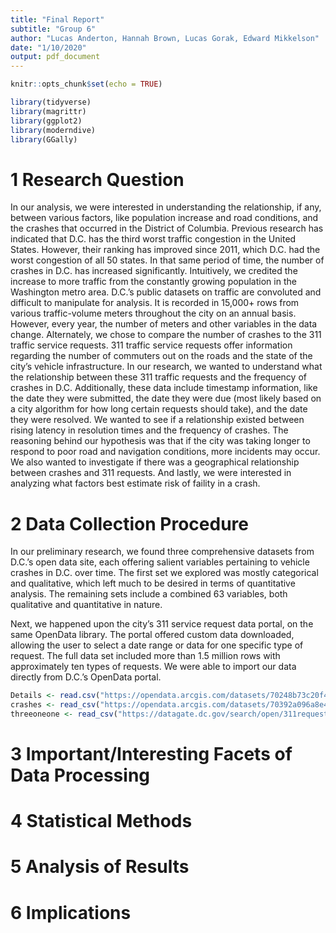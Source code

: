 ```yaml
---
title: "Final Report"
subtitle: "Group 6"
author: "Lucas Anderton, Hannah Brown, Lucas Gorak, Edward Mikkelson"
date: "1/10/2020"
output: pdf_document
---
```


```r
knitr::opts_chunk$set(echo = TRUE)

library(tidyverse)
library(magrittr)
library(ggplot2)
library(moderndive)
library(GGally)
```

# 1 Research Question

\t\ In our analysis, we were interested in understanding the relationship, if any, between various factors, like population increase and road conditions, and the crashes that occurred in the District of Columbia. Previous research has indicated that D.C. has the third worst traffic congestion in the United States. However, their ranking has improved since 2011, which D.C. had the worst congestion of all 50 states. In that same period of time, the number of crashes in D.C. has increased significantly. Intuitively, we credited the increase to more traffic from the constantly growing population in the Washington metro area. D.C.'s public datasets on traffic are convoluted and difficult to manipulate for analysis. It is recorded in 15,000+ rows from various traffic-volume meters throughout the city on an annual basis. However, every year, the number of meters and other variables in the data change. Alternately, we chose to compare the number of crashes to the 311 traffic service requests. 311 traffic service requests offer information regarding the number of commuters out on the roads and the state of the city's vehicle infrastructure. In our research, we wanted to understand what the relationship between these 311 traffic requests and the frequency of crashes in D.C. Additionally, these data include timestamp information, like the date they were submitted, the date they were due (most likely based on a city algorithm for how long certain requests should take), and the date they were resolved. We wanted to see if a relationship existed between rising latency in resolution times and the frequency of crashes. The reasoning behind our hypothesis was that if the city was taking longer to respond to poor road and navigation conditions, more incidents may occur. We also wanted to investigate if there was a geographical relationship between crashes and 311 requests. And lastly, we were interested in analyzing what factors best estimate risk of faility in a crash. 

# 2 Data Collection Procedure

In our preliminary research, we found three comprehensive datasets from D.C.'s open data site, each offering salient variables pertaining to vehicle crashes in D.C. over time. The first set we explored was mostly categorical and qualitative, which left much to be desired in terms of quantitative analysis. The remaining sets include a combined 63 variables, both qualitative and quantitative in nature. 

Next, we happened upon the city's 311 service request data portal, on the same OpenData library. The portal offered custom data downloaded, allowing the user to select a date range or data for one specific type of request. The full data set included more than 1.5 million rows with approximately ten types of requests. We were able to import our data directly from D.C.'s OpenData portal.  

```r
Details <- read.csv("https://opendata.arcgis.com/datasets/70248b73c20f46b0a5ee895fc91d6222_25.csv")
crashes <- read_csv("https://opendata.arcgis.com/datasets/70392a096a8e431381f1f692aaa06afd_24.csv")
threeoneone <- read_csv("https://datagate.dc.gov/search/open/311requests?daterange=8years&details=true&format=csv")
```

# 3 Important/Interesting Facets of Data Processing

# 4 Statistical Methods

# 5 Analysis of Results

# 6 Implications

